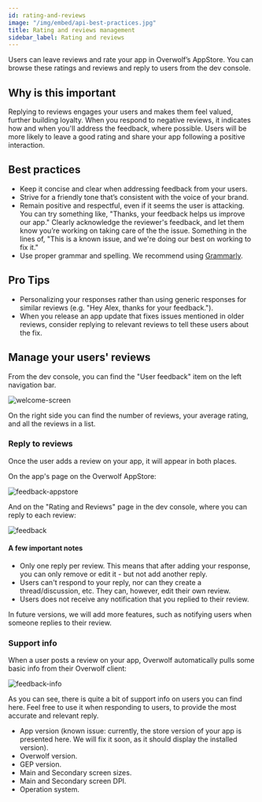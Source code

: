 ```yaml
---
id: rating-and-reviews
image: "/img/embed/api-best-practices.jpg"
title: Rating and reviews management
sidebar_label: Rating and reviews
---
```


Users can leave reviews and rate your app in Overwolf’s AppStore. You can browse these ratings and reviews and reply to users from the dev console.

## Why is this important 

Replying to reviews engages your users and makes them feel valued, further building loyalty. When you respond to negative reviews, it indicates how and when you'll address the feedback, where possible. Users will be more likely to leave a good rating and share your app following a positive interaction.

## Best practices

* Keep it concise and clear when addressing feedback from your users.
* Strive for a friendly tone that’s consistent with the voice of your brand.
* Remain positive and respectful, even if it seems the user is attacking. You can try something like, "Thanks, your feedback helps us improve our app." Clearly acknowledge the reviewer's feedback, and let them know you’re working on taking care of the the issue. Something in the lines of, "This is a known issue, and we're doing our best on working to fix it."
* Use proper grammar and spelling. We recommend using [Grammarly](https://app.grammarly.com/). 

## Pro Tips

* Personalizing your responses rather than using generic responses for similar reviews (e.g. "Hey Alex, thanks for your feedback.").
* When you release an app update that fixes issues mentioned in older reviews, consider replying to relevant reviews to tell these users about the fix.

## Manage your users' reviews

From the dev console, you can find the "User feedback" item on the left navigation bar.

![welcome-screen](/assets/dev-console/rating-and-reviews/main-screen.png)

On the right side you can find the number of reviews, your average rating, and all the reviews in a list.

### Reply to reviews

Once the user adds a review on your app, it will appear in both places.

On the app's page on the Overwolf AppStore:

![feedback-appstore](/assets/dev-console/rating-and-reviews/feedback-appstore.png)

And on the "Rating and Reviews" page in the dev console, where you can reply to each review:

![feedback](/assets/dev-console/rating-and-reviews/feedback.png)

#### A few important notes

* Only one reply per review. This means that after adding your response, you can only remove or edit it - but not add another reply.
* Users can't respond to your reply, nor can they create a thread/discussion, etc. They can, however, edit their own review.
* Users does not receive any notification that you replied to their review. 

In future versions, we will add more features, such as notifying users when someone replies to their review.

### Support info

When a user posts a review on your app, Overwolf automatically pulls some basic info from their Overwolf client:

![feedback-info](/assets/dev-console/rating-and-reviews/feedback-info.png)

As you can see, there is quite a bit of support info on users you can find here. Feel free to use it when responding to users, to provide the most accurate and relevant reply.

* App version (known issue: currently, the store version of your app is presented here. We will fix it soon, as it should display the installed version).
* Overwolf version.
* GEP version.
* Main and Secondary screen sizes.
* Main and Secondary screen DPI.
* Operation system.
